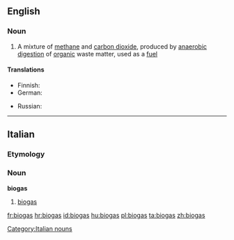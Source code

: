 {{also|Biogas}}
==English==

===Noun===
{{wikipedia}}
{{en-noun|es|pl2=biogasses|-}}

# A mixture of [[methane]] and [[carbon dioxide]], produced by [[anaerobic]] [[digestion]] of [[organic]] waste matter, used as a [[fuel]]

====Translations====
{{trans-top|gas produced by organic waste matter, used as a fuel}}
* Finnish: {{t|fi|biokaasu}}
* German: {{t+|de|Biogas|n}}
{{trans-mid}}
* Russian: {{t|ru|биогаз|m|sc=Cyrl|tr=biogáz}}
{{trans-bottom}}

----

==Italian==

===Etymology===
{{etyl|en|it}} {{prefix|bio|gas|lang=it}}

===Noun===
'''biogas'''

# [[#English|biogas]]

[[Category:Italian nouns]]

[[fr:biogas]]
[[hr:biogas]]
[[id:biogas]]
[[hu:biogas]]
[[pl:biogas]]
[[ta:biogas]]
[[zh:biogas]]
